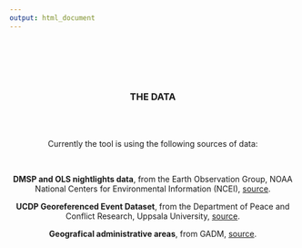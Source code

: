 ```yaml
---
output: html_document
---
```


<center>

<br>
<br>
<br>
<br>

### THE DATA

<br>
<br>

Currently the tool is using the following sources of data:

<br>

**DMSP and OLS nightlights data**, from the Earth Observation Group, NOAA National Centers for Environmental Information (NCEI), [source](https://www.ngdc.noaa.gov/eog/download.html).

**UCDP Georeferenced Event Dataset**, from the Department of Peace and Conflict Research, Uppsala University, [source](https://ucdp.uu.se/downloads/).

**Geografical administrative areas**, from GADM, [source](https://gadm.org/data.html).

 </center>
 